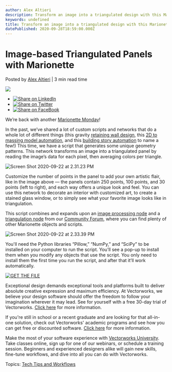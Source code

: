 ```yaml
---
author: Alex Altieri
description: Transform an image into a triangulated design with this Marionette script.
keywords: undefined
title: Transform an image into a triangulated design with this Marionette script. 
datePublished: 2020-09-28T18:59:00.000Z
---
```

  

# Image-based Triangulated Panels with Marionette

 Posted by [Alex Altieri](https://blog.vectorworks.net/author/alex-altieri) | 3 min read time 

![](https://blog.vectorworks.net/hubfs/Blog%20Images/200928_%20Marionette%20Monday/blog-images-resize-09-28.jpg) 

* [![Share on LinkedIn](https://2659751.fs1.hubspotusercontent-na1.net/hubfs/2659751/michaelDemo/share-LI.png)](http://www.linkedin.com/shareArticle?mini=true&url=https%3A%2F%2Fblog.vectorworks.net%2Fimage-based-triangulated-panels-with-marionette)
* [![Share on Twitter](https://2659751.fs1.hubspotusercontent-na1.net/hubfs/2659751/michaelDemo/share-TW.png)](https://www.twitter.com/share?text=Image-based%20Triangulated%20Panels%20with%20Marionette&url=https%3A%2F%2Fblog.vectorworks.net%2Fimage-based-triangulated-panels-with-marionette&via=PMGTweets)
* [![Share on FaceBook](https://2659751.fs1.hubspotusercontent-na1.net/hubfs/2659751/michaelDemo/share-FB.png)](https://www.facebook.com/sharer/sharer.php?u=https%3A%2F%2Fblog.vectorworks.net%2Fimage-based-triangulated-panels-with-marionette)

We’re back with another [Marionette Monday](//blog.vectorworks.net/topic/marionettemonday)!

In the past, we’ve shared a lot of custom scripts and networks that do a whole lot of different things (this gravity [retaining wall design](../../../net/vectorworks/blog/marionette-monday-what-is-a-gravity-wall.html), this [2D to massing model automation](../../../net/vectorworks/blog/custom-script-2d-polygons-to-massing-model.html), and this [building story automation](../../../net/vectorworks/blog/marionette-monday-save-time-on-stories-levels-and-layers.html) to name a few!) This time, we have a script that generates some unique geometry patterns. This network transforms an image into a triangulated panel by reading the image’s data for each pixel, then averaging colors per triangle.

![Screen Shot 2020-09-22 at 2.31.23 PM](https://blog.vectorworks.net/hs-fs/hubfs/Blog%20Images/200928_%20Marionette%20Monday/Screen%20Shot%202020-09-22%20at%202.31.23%20PM.png?width=600&name=Screen%20Shot%202020-09-22%20at%202.31.23%20PM.png)

Customize the number of points in the panel to add your own artistic flair, like in the image above — the panels contain 250 points, 100 points, and 30 points (left to right), and each way offers a unique look and feel. You can use this network to decorate an interior with customized art, to create a stained glass window, or to simply see what your favorite image looks like in triangulation.

This script combines and expands upon an [image processing node](https://forum.vectorworks.net/index.php?/files/file/61-image-processing/?utm%5Fcampaign=blog&utm%5Fmedium=planetvectorworks&utm%5Fsource=intext&utm%5Fcontent=092820marionettemonday) and a [triangulation node](https://forum.vectorworks.net/index.php?/files/file/10-marionette-triangulation/?utm%5Fcampaign=blog&utm%5Fmedium=planetvectorworks&utm%5Fsource=intext&utm%5Fcontent=092820marionettemonday) from our [Community Forum](https://forum.vectorworks.net/index.php?/files/?utm%5Fcampaign=blog&utm%5Fmedium=planetvectorworks&utm%5Fsource=intext&utm%5Fcontent=092820marionettemonday), where you can find plenty of other Marionette objects and scripts.

![Screen Shot 2020-09-22 at 2.33.39 PM](https://blog.vectorworks.net/hs-fs/hubfs/Blog%20Images/200928_%20Marionette%20Monday/Screen%20Shot%202020-09-22%20at%202.33.39%20PM.png?width=600&name=Screen%20Shot%202020-09-22%20at%202.33.39%20PM.png)

You'll need the Python libraries “Pillow,” “NumPy,” and “SciPy” to be installed on your computer to run the script. You’ll see a pop-up to install them when you modify any objects that use the script. You only need to install them the first time you run the script, and after that it’ll work automatically.

[![GET THE FILE](https://no-cache.hubspot.com/cta/default/3018241/8df97d9a-7c94-4f29-84c7-6200c5e7d1f9.png)](https://cta-redirect.hubspot.com/cta/redirect/3018241/8df97d9a-7c94-4f29-84c7-6200c5e7d1f9) 

Exceptional design demands exceptional tools and platforms built to deliver absolute creative expression and maximum efficiency. At Vectorworks, we believe your design software should offer the freedom to follow your imagination wherever it may lead. See for yourself with a free 30-day trial of Vectorworks. [Click here](https://www.vectorworks.net/trial/form) for more information.

If you're still in school or a recent graduate and are looking for that all-in-one solution, check out Vectorworks' academic programs and see how you can get free or discounted software. [Click here](https://www.vectorworks.net/en-US/education) for more information.

Make the most of your software experience with [Vectorworks University](https://university.vectorworks.net/). Take classes online, sign up for one of our webinars, or schedule a training session. Beginners and experienced designers alike will gain new skills, fine-tune workflows, and dive into all you can do with Vectorworks. 

 Topics: [Tech Tips and Workflows](https://blog.vectorworks.net/topic/tech-tips-and-workflows) 

  
